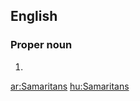 ==English==

===Proper noun===
{{en-proper-noun}}

# {{plural of|[[Samaritan]]}}

[[ar:Samaritans]]
[[hu:Samaritans]]